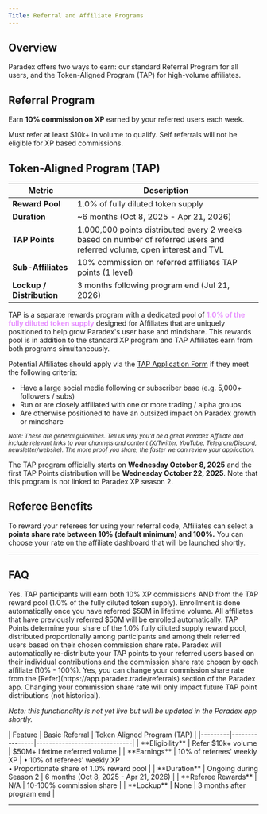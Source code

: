 ```yaml
---
Title: Referral and Affiliate Programs
---
```


## Overview

Paradex offers two ways to earn: our standard Referral Program for all users, and the Token-Aligned Program (TAP) for high-volume affiliates.

## Referral Program

Earn **10% commission on XP** earned by your referred users each week.

Must refer at least $10k+ in volume to qualify. Self referrals will not be eligible for XP based commissions.


## Token-Aligned Program (TAP)

| Metric | Description |
|--------|-------------|
| **Reward Pool** | 1.0% of fully diluted token supply |
| **Duration** | ~6 months (Oct 8, 2025 - Apr 21, 2026) |
| **TAP Points** | 1,000,000 points distributed every 2 weeks based on number of referred users and referred volume, open interest and TVL |
| **Sub-Affiliates** | 10% commission on referred affiliates TAP points (1 level) |
| **Lockup / Distribution** | 3 months following program end (Jul 21, 2026) |

TAP is a separate rewards program with a dedicated pool of <span style="color: #e78fff;">**1.0% of the fully diluted token supply**</span> designed for Affiliates that are uniquely positioned to help grow Paradex's user base and mindshare. This rewards pool is in addition to the standard XP program and TAP Affiliates earn from both programs simultaneously.

Potential Affiliates should apply via the [TAP Application Form](https://forms.gle/A6raA1inXn7GkqFh7) if they meet the following criteria:
* Have a large social media following or subscriber base (e.g. 5,000+ followers / subs)
* Run or are closely affiliated with one or more trading / alpha groups
* Are otherwise positioned to have an outsized impact on Paradex growth or mindshare

<small>_Note: These are general guidelines. Tell us why you’d be a great Paradex Affiliate and include relevant links to your channels and content (X/Twitter, YouTube, Telegram/Discord, newsletter/website). The more proof you share, the faster we can review your application._</small>

The TAP program officially starts on **Wednesday October 8, 2025** and the first TAP Points distribution will be **Wednesday October 22, 2025**. Note that this program is not linked to Paradex XP season 2.

## Referee Benefits

To reward your referees for using your referral code, Affiliates can select a **points share rate between 10% (default minimum) and 100%.** You can choose your rate on the affiliate dashboard that will be launched shortly.

---

## FAQ

<Accordion title="Can I participate in both programs?">
Yes. TAP participants will earn both 10% XP commissions AND from the TAP reward pool (1.0% of the fully diluted token supply).
</Accordion>

<Accordion title="How do I enroll in the TAP program?">
Enrollment is done automatically once you have referred $50M in lifetime volume. All affiliates that have previously referred $50M will be enrolled automatically.
</Accordion>

<Accordion title="How do TAP Points convert to tokens?">
TAP Points determine your share of the 1.0% fully diluted supply reward pool, distributed proportionally among participants and among their referred users based on their chosen commission share rate.
</Accordion>

<Accordion title="How are my referred users rewarded for using my referral link?">
Paradex will automatically re-distribute your TAP points to your referred users based on their individual contributions and the commission share rate chosen by each affiliate (10% - 100%).
</Accordion>

<Accordion title="Can I change my commission share rate after setting it?">
Yes, you can change your commission share rate from the [Refer](https://app.paradex.trade/referrals) section of the Paradex app. Changing your commission share rate will only impact future TAP point distributions (not historical).

_Note: this functionality is not yet live but will be updated in the Paradex app shortly._


</Accordion>

<Accordion title="How do the two programs compare?">
| Feature | Basic Referral | Token Aligned Program (TAP) |
|---------|----------------|------------------------------|
| **Eligibility** | Refer $10k+ volume | $50M+ lifetime referred volume |
| **Earnings** | 10% of referees' weekly XP | • 10% of referees' weekly XP<br />• Proportionate share of 1.0% reward pool |
| **Duration** | Ongoing during Season 2 | 6 months (Oct 8, 2025 - Apr 21, 2026) |
| **Referee Rewards** | N/A | 10-100% commission share |
| **Lockup** | None | 3 months after program end |
</Accordion>


---

